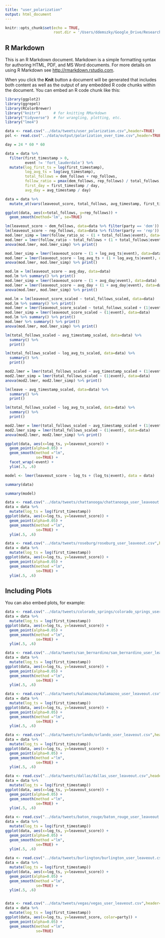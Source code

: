 ```yaml
---
title: "user_polarization"
output: html_document
---
```


```r
knitr::opts_chunk$set(echo = TRUE,
                      root.dir = '/Users/ddemszky/Google_Drive/Research/Framing/NAACL/framing-twitter')
```

## R Markdown

This is an R Markdown document. Markdown is a simple formatting syntax for authoring HTML, PDF, and MS Word documents. For more details on using R Markdown see <http://rmarkdown.rstudio.com>.

When you click the **Knit** button a document will be generated that includes both content as well as the output of any embedded R code chunks within the document. You can embed an R code chunk like this:
```r
library(ggplot2)
library(ggrepel)
library(RColorBrewer)
library("knitr")      # for knitting RMarkdown 
library("tidyverse")  # for wrangling, plotting, etc. 
library("lme4")

```

```r
data <- read.csv("../data/tweets/user_polarization.csv",header=TRUE)
pol <- read.csv("../data/output/polarization_over_time.csv",header=TRUE)
```

```r
day = 24 * 60 * 60
```

```r
data = data %>% 
  filter(first_timestamp > 0,
         event != 'fort_lauderdale') %>% 
  mutate(log_first_ts = log(first_timestamp),
         log_avg_ts = log(avg_timestamp),
         total_follows = dem_follows + rep_follows,
         follow_ratio = pmax(dem_follows, rep_follows) / total_follows,
         first_day = first_timestamp / day,
         avg_day = avg_timestamp / day)

data = data %>% 
  mutate_at(vars(leaveout_score, total_follows, avg_timestamp, first_timestamp, log_first_ts, log_avg_ts, follow_ratio, avg_day, first_day), funs(scaled=scale))
```


```r
ggplot(data, aes(x=total_follows, y=rep_follows)) +
  geom_smooth(method='lm', se=TRUE)
```


```r
lm(leaveout_score ~ dem_follows, data=data %>% filter(party == 'dem')) %>% summary() %>% print()
lm(leaveout_score ~ rep_follows, data=data %>% filter(party == 'rep')) %>% summary() %>% print()
mod.lmer_simp = lmer(follow_ratio_sc ~ (1 + total_follows|event), data=data)
mod.lmer = lmer(follow_ratio ~ total_follows + (1 + total_follows|event), data=data)
anova(mod.lmer, mod.lmer_simp) %>% print()
```



```r
mod.lmer_simp = lmer(leaveout_score ~ (1 + log_avg_ts|event), data=data)
mod.lmer = lmer(leaveout_score ~ log_avg_ts + (1 + log_avg_ts|event), data=data)
anova(mod.lmer, mod.lmer_simp) %>% print()

```




```r
mod.lm = lm(leaveout_score ~ avg_day, data=data)
mod.lm %>% summary() %>% print()
mod.lmer_simp = lmer(leaveout_score ~ (1 + avg_day|event), data=data)
mod.lmer = lmer(leaveout_score ~ avg_day + (1 + avg_day|event), data=data)
anova(mod.lmer, mod.lmer_simp) %>% print()

```




```r
mod.lm = lm(leaveout_score_scaled ~ total_follows_scaled, data=data)
mod.lm %>% summary() %>% print()
mod.lmer = lmer(leaveout_score_scaled ~ total_follows_scaled + (1|event), data=data)
mod.lmer_simp = lmer(leaveout_score_scaled ~ (1|event), data=data)
mod.lm %>% summary() %>% print()
mod.lmer %>% summary() %>% print()
anova(mod.lmer, mod.lmer_simp) %>% print()
```


```r
lm(total_follows_scaled ~ avg_timestamp_scaled, data=data) %>% 
  summary() %>% 
  print()

lm(total_follows_scaled ~ log_avg_ts_scaled, data=data) %>% 
  summary() %>% 
  print()

mod2.lmer = lmer(total_follows_scaled ~ avg_timestamp_scaled + (1|event), data=data)
mod2.lmer_simp = lmer(total_follows_scaled ~ (1|event), data=data)
anova(mod2.lmer, mod2.lmer_simp) %>% print()
```

```r
lm(leave ~ avg_timestamp_scaled, data=data) %>% 
  summary() %>% 
  print()

lm(total_follows_scaled ~ log_avg_ts_scaled, data=data) %>% 
  summary() %>% 
  print()

mod2.lmer = lmer(total_follows_scaled ~ avg_timestamp_scaled + (1|event), data=data)
mod2.lmer_simp = lmer(total_follows_scaled ~ (1|event), data=data)
anova(mod2.lmer, mod2.lmer_simp) %>% print()
```




```r
ggplot(data, aes(x=log_ts, y=leaveout_score)) + 
  geom_point(alpha=0.05) + 
  geom_smooth(method ="lm",
              se=TRUE) +
  facet_wrap(~event) +
  ylim(.5, .6)
```



```r
model <- lmer(leaveout_score ~ log_ts + (log_ts|event), data = data)

summary(data)

summary(model)
```



```r
data <- read.csv("../data/tweets/chattanooga/chattanooga_user_leaveout.csv",header=TRUE)
data = data %>% 
  mutate(log_ts = log(first_timestamp))
ggplot(data, aes(x=log_ts, y=leaveout_score)) + 
  geom_point(alpha=0.05) + 
  geom_smooth(method ="lm",
              se=TRUE) +
  ylim(.5, .6)
```

```r
data <- read.csv("../data/tweets/roseburg/roseburg_user_leaveout.csv",header=TRUE)
data = data %>% 
  mutate(log_ts = log(first_timestamp))
ggplot(data, aes(x=log_ts, y=leaveout_score)) + 
  geom_point(alpha=0.05) + 
  geom_smooth(method ="lm",
              se=TRUE) +
  ylim(.5, .6)
```
## Including Plots

You can also embed plots, for example:

```r
data <- read.csv("../data/tweets/colorado_springs/colorado_springs_user_leaveout.csv",header=TRUE)
data = data %>% 
  mutate(log_ts = log(first_timestamp))
ggplot(data, aes(x=log_ts, y=leaveout_score)) + 
  geom_point(alpha=0.05) + 
  geom_smooth(method ="lm",
              se=TRUE) +
  ylim(.5, .6)
```

```r
data <- read.csv("../data/tweets/san_bernardino/san_bernardino_user_leaveout.csv",header=TRUE)
data = data %>% 
  mutate(log_ts = log(first_timestamp))
ggplot(data, aes(x=log_ts, y=leaveout_score)) + 
  geom_point(alpha=0.05) + 
  geom_smooth(method ="lm",
              se=TRUE) +
  ylim(.5, .6)
```

```r
data <- read.csv("../data/tweets/kalamazoo/kalamazoo_user_leaveout.csv",header=TRUE)
data = data %>% 
  mutate(log_ts = log(first_timestamp))
ggplot(data, aes(x=log_ts, y=leaveout_score)) + 
  geom_point(alpha=0.05) + 
  geom_smooth(method ="lm",
              se=TRUE) +
  ylim(.5, .6)
```

```r
data <- read.csv("../data/tweets/orlando/orlando_user_leaveout.csv",header=TRUE)
data = data %>% 
  mutate(log_ts = log(first_timestamp))
ggplot(data, aes(x=log_ts, y=leaveout_score)) + 
  geom_point(alpha=0.05) + 
  geom_smooth(method ="lm",
              se=TRUE) +
  ylim(.5, .6)
```

```r
data <- read.csv("../data/tweets/dallas/dallas_user_leaveout.csv",header=TRUE)
data = data %>% 
  mutate(log_ts = log(first_timestamp))
ggplot(data, aes(x=log_ts, y=leaveout_score)) + 
  geom_point(alpha=0.05) + 
  geom_smooth(method ="lm",
              se=TRUE) +
  ylim(.5, .6)
```

```r
data <- read.csv("../data/tweets/baton_rouge/baton_rouge_user_leaveout.csv",header=TRUE)
data = data %>% 
  mutate(log_ts = log(first_timestamp))
ggplot(data, aes(x=log_ts, y=leaveout_score)) + 
  geom_point(alpha=0.05) + 
  geom_smooth(method ="lm",
              se=TRUE) +
  ylim(.5, .6)
```


```r
data <- read.csv("../data/tweets/burlington/burlington_user_leaveout.csv",header=TRUE)
data = data %>% 
  mutate(log_ts = log(first_timestamp))
ggplot(data, aes(x=log_ts, y=leaveout_score)) + 
  geom_point(alpha=0.05) + 
  geom_smooth(method ="lm",
              se=TRUE) +
  ylim(.5, .6)
```

```r

```

```r
data <- read.csv("../data/tweets/vegas/vegas_user_leaveout.csv",header=TRUE)
data = data %>% 
  mutate(log_ts = log(first_timestamp))
ggplot(data, aes(x=log_ts, y=leaveout_score, color=party)) + 
  geom_point(alpha=0.05) + 
  geom_smooth(method ="lm",
              se=TRUE)
```

